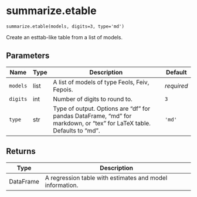 # summarize.etable { #pyfixest.summarize.etable }

`summarize.etable(models, digits=3, type='md')`

Create an esttab-like table from a list of models.

## Parameters

| Name     | Type   | Description                                                                                                           | Default    |
|----------|--------|-----------------------------------------------------------------------------------------------------------------------|------------|
| `models` | list   | A list of models of type Feols, Feiv, Fepois.                                                                         | _required_ |
| `digits` | int    | Number of digits to round to.                                                                                         | `3`        |
| `type`   | str    | Type of output. Options are "df" for pandas DataFrame, "md" for markdown, or "tex" for LaTeX table. Defaults to "md". | `'md'`     |

## Returns

| Type      | Description                                              |
|-----------|----------------------------------------------------------|
| DataFrame | A regression table with estimates and model information. |
